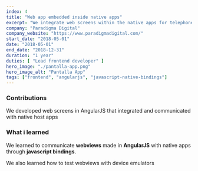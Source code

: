 ```yaml
---
index: 4
title: "Web app embedded inside native apps"
excerpt: "We integrate web screens within the native apps for telephone companies"
company: "Paradigma Digital"
company_website: "https://www.paradigmadigital.com/"
start_date: "2018-05-01"
date: "2018-05-01"
end_date: "2018-12-31"
duration: "1 year"
duties: [ "Lead frontend developer" ]
hero_image: "./pantalla-app.png"
hero_image_alt: "Pantalla App"
tags: ["frontend", "angularjs", "javascript-native-bindings"]
---
```


### Contributions
We developed web screens in AngularJS that integrated and communicated with native host apps    

### What i learned
We learned to communicate <strong>webviews</strong> made in <strong>AngularJS</strong> with native apps through <strong>javascript bindings</strong>.

We also learned how to test webviews with device emulators

